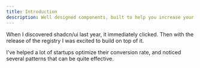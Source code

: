 ```yaml
---
title: Introduction
description: Well designed components, built to help you increase your site's conversion rate.
---
```


When I discovered shadcn/ui last year, it immediately clicked. Then with the release of the registry I was excited to build on top of it.

I've helped a lot of startups optimize their conversion rate, and noticed several patterns that can be quite effective.



